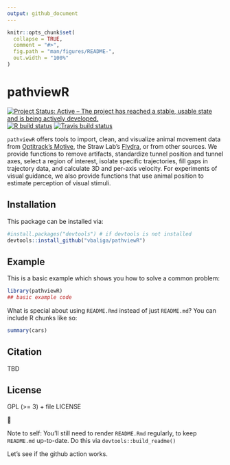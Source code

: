 ```yaml
---
output: github_document
---
```


<!-- README.md is generated from README.Rmd. Please edit that file -->

```r
knitr::opts_chunk$set(
  collapse = TRUE,
  comment = "#>",
  fig.path = "man/figures/README-",
  out.width = "100%"
)
```

# pathviewR

<!-- badges: start -->
[![Project Status: Active – The project has reached a stable, usable state and is being actively developed.](https://www.repostatus.org/badges/latest/active.svg)](https://www.repostatus.org/#active)
[![R build status](https://github.com/vbaliga/pathviewR/workflows/R-CMD-check/badge.svg)](https://github.com/vbaliga/pathviewR/actions)
[![Travis build status](https://travis-ci.org/vbaliga/pathviewR.svg?branch=master)](https://travis-ci.org/vbaliga/pathviewR)
<!-- badges: end -->

`pathviewR` offers tools to import, clean, and visualize animal movement data
from [Optitrack's Motive](https://optitrack.com/products/motive/), the Straw
Lab's [Flydra](https://github.com/strawlab/flydra), or from other sources. We
provide functions to remove artifacts, standardize tunnel position and tunnel
axes, select a region of interest, isolate specific trajectories, fill gaps in
trajectory data, and calculate 3D and per-axis velocity. For experiments of
visual guidance, we also provide functions that use animal position to estimate
perception of visual stimuli.

## Installation

This package can be installed via:
``` r
#install.packages("devtools") # if devtools is not installed
devtools::install_github("vbaliga/pathviewR")
```

## Example

This is a basic example which shows you how to solve a common problem:

```r
library(pathviewR)
## basic example code
```

What is special about using `README.Rmd` instead of just `README.md`? 
You can include R chunks like so:

```r
summary(cars)
```

## Citation

TBD

## License

GPL (>= 3) + file LICENSE

🐢

Note to self: You'll still need to render `README.Rmd` regularly, to keep
`README.md` up-to-date. Do this via `devtools::build_readme()`

Let's see if the github action works.
